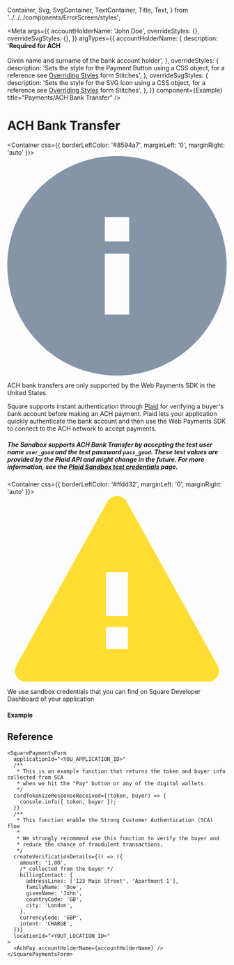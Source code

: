   Container,
  Svg,
  SvgContainer,
  TextContainer,
  Title,
  Text,
} from '../../../components/ErrorScreen/styles';

<Meta
  args={{
    accountHolderName: 'John Doe',
    overrideStyles: {},
    overrideSvgStyles: {},
  }}
  argTypes={{
    accountHolderName: {
      description:
        '<b>Required for ACH</b> <br /><br />Given name and surname of the bank account holder',
    },
    overrideStyles: {
      description:
        'Sets the style for the Payment Button using a CSS object, for a reference see [Overriding Styles](https://stitches.dev/docs/overriding-styles) form Stitches',
    },
    overrideSvgStyles: {
      description:
        'Sets the style for the SVG Icon using a CSS object, for a reference see [Overriding Styles](https://stitches.dev/docs/overriding-styles) form Stitches',
    },
  }}
  component={Example}
  title="Payments/ACH Bank Transfer"
/>

# ACH Bank Transfer

<Container css={{ borderLeftColor: '#8594a7', marginLeft: '0', marginRight: 'auto' }}>
  <SvgContainer>
    <Svg height={18} viewBox="0 0 18 18" width={18}>
      <path
        d="M9,18 C4.02943725,18 0,13.9705627 0,9 C0,4.02943725 4.02943725,0 9,0 C13.9705627,0 18,4.02943725 18,9 C18,13.9705627 13.9705627,18 9,18 Z M10,13 L10,8 L8,8 L8,13 L10,13 Z M8,5 L8,7 L10,7 L10,5 L8,5 Z"
        fill="#8594a7"
        fillRule="nonzero"
      />
    </Svg>
  </SvgContainer>

  <TextContainer>
    <Title css={{ fontWeight: 600 }}>Note</Title>
    <Text>
      ACH bank transfers are only supported by the Web Payments SDK in the United States.
    </Text>
  </TextContainer>
</Container>

Square supports instant authentication through [Plaid](https://plaid.com/products/auth) for verifying a buyer&apos;s bank account before making an ACH payment. Plaid lets your application quickly authenticate the bank account and then use the Web Payments SDK to connect to the ACH network to accept payments.

##### The Sandbox supports ACH Bank Transfer by accepting the test user name `user_good` and the test password `pass_good`. These test values are provided by the Plaid API and might change in the future. For more information, see the [Plaid Sandbox test credentials](https://plaid.com/docs/sandbox/test-credentials/) page.

<Container css={{ borderLeftColor: '#ffdd32', marginLeft: '0', marginRight: 'auto' }}>
  <SvgContainer>
    <Svg height={17} viewBox="0 0 20 17" width={20}>
      <path
        d="M10.874.573l8.3 14.941A1 1 0 0118.3 17H1.7a1 1 0 01-.875-1.486l8.3-14.94a1 1 0 011.75 0zM9 12v2h2v-2H9zm2-1V7H9v4h2z"
        fill="#ffdd32"
        fillRule="evenodd"
      />
    </Svg>
  </SvgContainer>

  <TextContainer>
    <Title css={{ fontWeight: 600 }}>You will not be charged for using this payment method</Title>
    <Text>
      We use sandbox credentials that you can find on Square Developer Dashboard
      of your application
    </Text>
  </TextContainer>
</Container>

#### Example

<Canvas>
  <Story name="Example" story={Example} />
</Canvas>

<ArgsTable story="Example" />

## Reference

```tsx
<SquarePaymentsForm
  applicationId="<YOU_APPLICATION_ID>"
  /**
   * This is an example function that returns the token and buyer info collected from SCA
   * when we hit the "Pay" button or any of the digital wallets.
   */
  cardTokenizeResponseReceived={(token, buyer) => {
    console.info({ token, buyer });
  }}
  /**
   * This function enable the Strong Customer Authentication (SCA) flow
   *
   * We strongly recommend use this function to verify the buyer and
   * reduce the chance of fraudulent transactions.
   */
  createVerificationDetails={() => ({
    amount: '1.00',
    /* collected from the buyer */
    billingContact: {
      addressLines: ['123 Main Street', 'Apartment 1'],
      familyName: 'Doe',
      givenName: 'John',
      countryCode: 'GB',
      city: 'London',
    },
    currencyCode: 'GBP',
    intent: 'CHARGE',
  })}
  locationId="<YOUT_LOCATION_ID>"
>
  <AchPay accountHolderName={accountHolderName} />
</SquarePaymentsForm>
```
